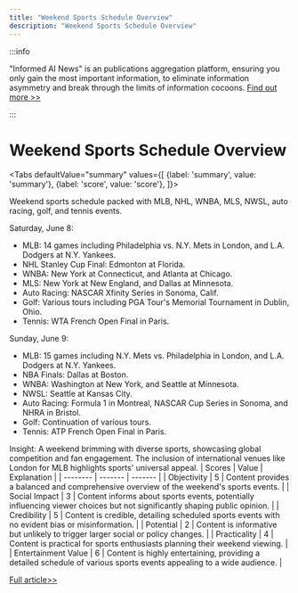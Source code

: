 ```yaml
---
title: "Weekend Sports Schedule Overview"
description: "Weekend Sports Schedule Overview"
---
```



:::info

"Informed AI News" is an publications aggregation platform, ensuring you only gain the most important information, to eliminate information asymmetry and break through the limits of information cocoons.  [Find out more >>](/docs/guides)

:::

# Weekend Sports Schedule Overview


<Tabs
	defaultValue="summary"
	values={[
	{label: 'summary', value: 'summary'},
	{label: 'score', value: 'score'},
]}>
<TabItem value="summary">


Weekend sports schedule packed with MLB, NHL, WNBA, MLS, NWSL, auto racing, golf, and tennis events.

Saturday, June 8:
- MLB: 14 games including Philadelphia vs. N.Y. Mets in London, and L.A. Dodgers at N.Y. Yankees.
- NHL Stanley Cup Final: Edmonton at Florida.
- WNBA: New York at Connecticut, and Atlanta at Chicago.
- MLS: New York at New England, and Dallas at Minnesota.
- Auto Racing: NASCAR Xfinity Series in Sonoma, Calif.
- Golf: Various tours including PGA Tour's Memorial Tournament in Dublin, Ohio.
- Tennis: WTA French Open Final in Paris.

Sunday, June 9:
- MLB: 15 games including N.Y. Mets vs. Philadelphia in London, and L.A. Dodgers at N.Y. Yankees.
- NBA Finals: Dallas at Boston.
- WNBA: Washington at New York, and Seattle at Minnesota.
- NWSL: Seattle at Kansas City.
- Auto Racing: Formula 1 in Montreal, NASCAR Cup Series in Sonoma, and NHRA in Bristol.
- Golf: Continuation of various tours.
- Tennis: ATP French Open Final in Paris.

Insight: A weekend brimming with diverse sports, showcasing global competition and fan engagement. The inclusion of international venues like London for MLB highlights sports' universal appeal.
</TabItem>
<TabItem value="score">
	| Scores     | Value   | Explanation |
	| -------- | ------- | ------- |
	| Objectivity  | 5    | Content provides a balanced and comprehensive overview of the weekend's sports events.    |
	| Social Impact | 3     | Content informs about sports events, potentially influencing viewer choices but not significantly shaping public opinion.    |
	| Credibility    | 5    | Content is credible, detailing scheduled sports events with no evident bias or misinformation.    |
	| Potential    | 2    | Content is informative but unlikely to trigger larger social or policy changes.    |
	| Practicality    | 4    | Content is practical for sports enthusiasts planning their weekend viewing.    |
	| Entertainment Value    | 6    | Content is highly entertaining, providing a detailed schedule of various sports events appealing to a wide audience.    |
</TabItem>
</Tabs>

[Full article>>](https://apnews.com/sports/golf-seattle-1cb3362d3987f6bebd778792df4e0a80)
